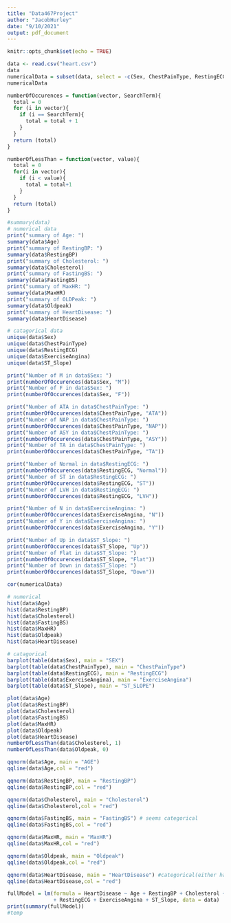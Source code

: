 ```yaml
---
title: "Data467Project"
author: "JacobHurley"
date: "9/10/2021"
output: pdf_document
---
```


```r
knitr::opts_chunk$set(echo = TRUE)
```



```r
data <- read.csv("heart.csv")
data
numericalData = subset(data, select = -c(Sex, ChestPainType, RestingECG, ExerciseAngina,ST_Slope))
numericalData

```

```r
numberOfOccurences = function(vector, SearchTerm){
  total = 0
  for (i in vector){
    if (i == SearchTerm){
      total = total + 1
    }
  }
  return (total)
}

numberOfLessThan = function(vector, value){
  total = 0
  for(i in vector){
    if (i < value){
      total = total+1
    }
  }
  return (total)
}
```


```r
#summary(data)
# numerical data
print("summary of Age: ")
summary(data$Age)
print("summary of RestingBP: ")
summary(data$RestingBP)
print("summary of Cholesterol: ")
summary(data$Cholesterol)
print("summary of FastingBS: ")
summary(data$FastingBS)
print("summary of MaxHR: ")
summary(data$MaxHR)
print("summary of OLDPeak: ")
summary(data$Oldpeak)
print("summary of HeartDisease: ")
summary(data$HeartDisease)

# catagorical data
unique(data$Sex)
unique(data$ChestPainType)
unique(data$RestingECG)
unique(data$ExerciseAngina)
unique(data$ST_Slope)

print("Number of M in data$Sex: ")
print(numberOfOccurences(data$Sex, "M"))
print("Number of F in data$Sex: ")
print(numberOfOccurences(data$Sex, "F"))

print("Number of ATA in data$ChestPainType: ")
print(numberOfOccurences(data$ChestPainType, "ATA"))
print("Number of NAP in data$ChestPainType: ")
print(numberOfOccurences(data$ChestPainType, "NAP"))
print("Number of ASY in data$ChestPainType: ")
print(numberOfOccurences(data$ChestPainType, "ASY"))
print("Number of TA in data$ChestPainType: ")
print(numberOfOccurences(data$ChestPainType, "TA"))

print("Number of Normal in data$RestingECG: ")
print(numberOfOccurences(data$RestingECG, "Normal"))
print("Number of ST in data$RestingECG: ")
print(numberOfOccurences(data$RestingECG, "ST"))
print("Number of LVH in data$RestingECG: ")
print(numberOfOccurences(data$RestingECG, "LVH"))

print("Number of N in data$ExerciseAngina: ")
print(numberOfOccurences(data$ExerciseAngina, "N"))
print("Number of Y in data$ExerciseAngina: ")
print(numberOfOccurences(data$ExerciseAngina, "Y"))

print("Number of Up in data$ST_Slope: ")
print(numberOfOccurences(data$ST_Slope, "Up"))
print("Number of Flat in data$ST_Slope: ")
print(numberOfOccurences(data$ST_Slope, "Flat"))
print("Number of Down in data$ST_Slope: ")
print(numberOfOccurences(data$ST_Slope, "Down"))
```

```r
cor(numericalData)

```

```r
# numerical
hist(data$Age)
hist(data$RestingBP)
hist(data$Cholesterol)
hist(data$FastingBS)
hist(data$MaxHR)
hist(data$Oldpeak)
hist(data$HeartDisease)

# catagorical
barplot(table(data$Sex), main = "SEX")
barplot(table(data$ChestPainType), main = "ChestPainType")
barplot(table(data$RestingECG), main = "RestingECG")
barplot(table(data$ExerciseAngina), main = "ExerciseAngina")
barplot(table(data$ST_Slope), main = "ST_SLOPE")


```


```r
plot(data$Age)
plot(data$RestingBP)
plot(data$Cholesterol)
plot(data$FastingBS)
plot(data$MaxHR)
plot(data$Oldpeak)
plot(data$HeartDisease)
numberOfLessThan(data$Cholesterol, 1)
numberOfLessThan(data$Oldpeak, 0)
```

```r
qqnorm(data$Age, main = "AGE")
qqline(data$Age,col = "red")

qqnorm(data$RestingBP, main = "RestingBP")
qqline(data$RestingBP,col = "red")

qqnorm(data$Cholesterol, main = "Cholesterol")
qqline(data$Cholesterol,col = "red")

qqnorm(data$FastingBS, main = "FastingBS") # seems categorical
qqline(data$FastingBS,col = "red")

qqnorm(data$MaxHR, main = "MaxHR")
qqline(data$MaxHR,col = "red")

qqnorm(data$Oldpeak, main = "Oldpeak")
qqline(data$Oldpeak,col = "red")

qqnorm(data$HeartDisease, main = "HeartDisease") #categorical(either have or dont)
qqline(data$HeartDisease,col = "red")

```

```r
fullModel = lm(formula = HeartDisease ~ Age + RestingBP + Cholesterol + FastingBS + MaxHR + Oldpeak + Sex + ChestPainType
               + RestingECG + ExerciseAngina + ST_Slope, data = data)
print(summary(fullModel))
#temp

```
